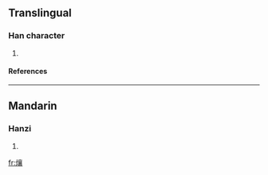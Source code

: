 ==Translingual==
===Han character===
{{Han char|rn=86|rad=火|as=17|sn=21|four=9083<sub>2</sub>|canj=火卜口女 (FYRV)}}
# {{defn|Han|sort=火17}}
====References====
{{Han ref|kx=0687.220|dkj=19601|hdz=32249.010|uh=7219|ud=29209|bh=F5DC|bd=62940}}

----
==Mandarin==
===Hanzi===
{{cmn-hanzi|pin=[[rǎng]] ([[rang3]])|wg=jang<sup>3</sup>}}
# {{defn|Mandarin}}

[[fr:爙]]